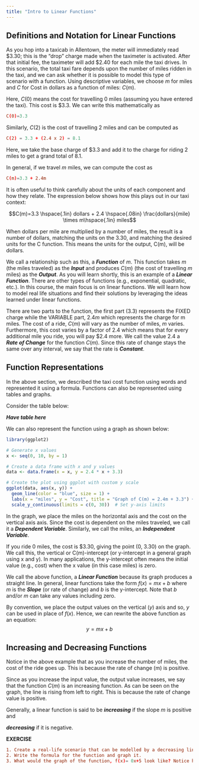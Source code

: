 ```yaml
---
title: "Intro to Linear Functions"
---
```


## Definitions and Notation for Linear Functions

As you hop into a taxicab in Allentown, the meter will immediately read \$3.30; this is the "drop" charge made when the taximeter is activated. After that initial fee, the taximeter will add \$2.40 for each mile the taxi drives. In this scenario, the total taxi fare depends upon the number of miles ridden in the taxi, and we can ask whether it is possible to model this type of scenario with a function. Using descriptive variables, we choose $m$ for miles and $C$ for Cost in dollars as a function of miles: $C(m)$.

Here, $C(0)$ means the cost for travelling 0 miles (assuming you have entered the taxi). This cost is $\$3.3$. We can write this mathematically as

``` toml
C(0)=3.3
```

Similarly, $C(2)$ is the cost of travelling 2 miles and can be computed as

``` toml
C(2) = 3.3 + (2.4 x 2) = 8.1
```

Here, we take the base charge of $\$3.3$ and add it to the charge for riding 2 miles to get a grand total of 8.1.

In general, if we travel $m$ miles, we can compute the cost as

``` toml
C(m)=3.3 + 2.4m
```

It is often useful to think carefully about the units of each component and how they relate. The expression below shows how this plays out in our taxi context:

$$C(m)=3.3 \hspace{.1in} dollars + 2.4 \hspace{.08in} \frac{dollars}{mile} \times m\hspace{.1in} miles$$

When dollars per mile are multiplied by a number of miles, the result is a number of dollars, matching the units on the 3.30, and matching the desired units for the C function. This means the units for the output, C(m), will be dollars.

We call a relationship such as this, a ***Function*** of $m$. This function takes $m$ (the miles traveled) as the ***Input*** and produces $C(m)$ (the cost of travelling $m$ miles) as the ***Output***. As you will learn shortly, this is an example of a ***Linear Function***. There are other types of functions (e.g., exponential, quadratic, etc.). In this course, the main focus is on linear functions. We will learn how to model real life situations and find their solutions by leveraging the ideas learned under linear functions.

There are two parts to the function, the first part (3.3) represents the FIXED charge while the VARIABLE part, $2.4m$ which represents the charge for m miles. The cost of a ride, $C(m)$ will vary as the number of miles, $m$ varies. Furthermore, this cost varies by a factor of 2.4 which means that for every additional mile you ride, you will pay $\$ 2.4$ more. We call the value $2.4$ a ***Rate of Change*** for the function $C(m)$. Since this rate of change stays the same over any interval, we say that the rate is ***Constant***.

## Function Representations

In the above section, we described the taxi cost function using words and represented it using a formula. Functions can also be represented using tables and graphs.

Consider the table below:

***Have table here***

We can also represent the function using a graph as shown below:

```r
library(ggplot2)

# Generate x values
x <- seq(0, 10, by = 1)

# Create a data frame with x and y values
data <- data.frame(x = x, y = 2.4 * x + 3.3)

# Create the plot using ggplot with custom y scale
ggplot(data, aes(x, y)) +
  geom_line(color = "blue", size = 1) +
  labs(x = "miles", y = "Cost", title = "Graph of C(m) = 2.4m + 3.3") +
  scale_y_continuous(limits = c(0, 30))  # Set y-axis limits

```

In the graph, we place the miles on the horizontal axis and the cost on the vertical axis axis. Since the cost is dependent on the miles traveled, we call it a ***Dependent Variable***. Similarly, we call the miles, an ***Independent Variable***.

If you ride 0 miles, the cost is \$3.30, giving the point (0, 3.30) on the graph. We call this, the vertical or C(m)-intercept (or y-intercept in a general graph using x and y). In many applications, the y-intercept often means the initial value (e.g., cost) when the x value (in this case miles) is zero.

We call the above function, a ***Linear Function*** because its graph produces a straight line. In general, linear functions take the form $f(x)=mx+b$ where $m$ is the ***Slope*** (or rate of change) and $b$ is the y-intercept. Note that $b$ and/or $m$ can take any values including zero.

By convention, we place the output values on the vertical ($y$) axis and so, $y$ can be used in place of $f(x)$. Hence, we can rewrite the above function as an equation: $$y=mx+b$$


## Increasing and Decreasing Functions

Notice in the above example that as you increase the number of miles, the cost of the ride goes up. This is because the rate of change (m) is positive.

Since as you increase the input value, the output value increases, we say that the function $C(m)$ is an increasing function. As can be seen on the graph, the line is rising from left to right. This is because the rate of change value is positive.

Generally, a linear function is said to be ***increasing*** if the slope $m$ is positive and

***decreasing*** if it is negative.

**EXERCISE**

``` toml
1. Create a real-life scenario that can be modelled by a decreasing linear function
2. Write the formula for the function and graph it.
3. What would the graph of the function, f(x)= 0x+5 look like? Notice here m = 0. 
```
